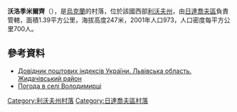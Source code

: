 {{coord|49|14|19|N|24|14|58|E|scale:100000|display=title}}

'''沃洛季米爾齊'''（{{lang-uk|Володимирці}}），是[[烏克蘭|烏克蘭]]的村落，位於該國西部[[利沃夫州|利沃夫州]]，由[[日達喬夫區|日達喬夫區]]負責管轄，面積1.39平方公里，海拔高度247米，2001年人口973，人口密度每平方公里700人。

==參考資料==
*[http://www.uaidx.com/13/282/index Довідник поштових індексів України. Львівська область. Жидачівський район] {{Wayback|url=http://www.uaidx.com/13/282/index |date=20160909184734 }}
* [http://weather.in.ua/ua/l'vovskaja/4487 Погода в селі Володимирці] {{Wayback|url=http://weather.in.ua/ua/l%27vovskaja/4487 |date=20111221130748 }}

{{DEFAULTSORT:Володимирці}}
[[Category:利沃夫州村落|Category:利沃夫州村落]]
[[Category:日達喬夫區村落|Category:日達喬夫區村落]]


{{Lviv-geo-stub}}